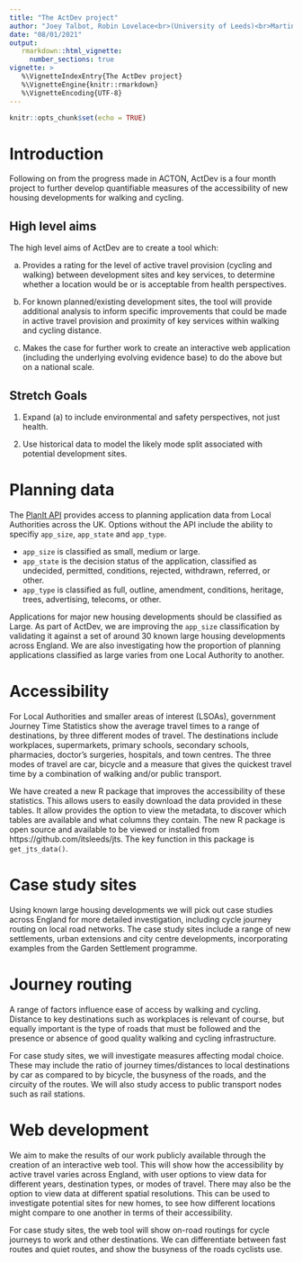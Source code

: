 ```yaml
---
title: "The ActDev project"
author: "Joey Talbot, Robin Lovelace<br>(University of Leeds)<br>Martin Lucas-Smith, Simon Nuttall<br>(CycleStreets)<br>Andrew Speakman (PlanIt)<br>Patrick Johansson"
date: "08/01/2021"
output:
   rmarkdown::html_vignette:
     number_sections: true
vignette: >
   %\VignetteIndexEntry{The ActDev project}
   %\VignetteEngine{knitr::rmarkdown}
   %\VignetteEncoding{UTF-8}
---
```


```r
knitr::opts_chunk$set(echo = TRUE)
```

# Introduction

Following on from the progress made in ACTON, ActDev is a four month project to further develop quantifiable measures of the accessibility of new housing developments for walking and cycling.

## High level aims

The high level aims of ActDev are to create a tool which:

a) Provides a rating for the level of active travel provision (cycling and walking) between development sites and key services, to determine whether a location would be or is acceptable from health perspectives.

b) For known planned/existing development sites, the tool will provide additional analysis to inform specific improvements that could be made in active travel provision and proximity of key services within walking and cycling distance.

c) Makes the case for further work to create an interactive web application (including the underlying evolving evidence base) to do the above but on a national scale.

## Stretch Goals

(1) Expand (a) to include environmental and safety perspectives, not just health.

(2) Use historical data to model the likely mode split associated with potential development sites.

# Planning data

The [PlanIt API](https://www.planit.org.uk/) provides access to planning application data from Local Authorities across the UK. Options without the API include the ability to specifiy `app_size`, `app_state` and `app_type`. 

- `app_size` is classified as small, medium or large. 
- `app_state` is the decision status of the application, classified as undecided, permitted, conditions, rejected, withdrawn, referred, or other.
- `app_type` is classified as full, outline, amendment, conditions, heritage, trees, advertising, telecoms, or other.

Applications for major new housing developments should be classified as Large. As part of ActDev, we are improving the `app_size` classification by validating it against a set of around 30 known large housing developments across England. We are also investigating how the proportion of planning applications classified as large varies from one Local Authority to another.

# Accessibility

For Local Authorities and smaller areas of interest (LSOAs), government Journey Time Statistics show the average travel times to a range of destinations, by three different modes of travel. The destinations include workplaces, supermarkets, primary schools, secondary schools, pharmacies, doctor's surgeries, hospitals, and town centres. The three modes of travel are car, bicycle and a measure that gives the quickest travel time by a combination of walking and/or public transport.

We have created a new R package that improves the accessibility of these statistics. This allows users to easily download the data provided in these tables. It allow provides the option to view the metadata, to discover which tables are available and what columns they contain. The new R package is open source and available to be viewed or installed from https://github.com/itsleeds/jts. The key function in this package is `get_jts_data()`.

# Case study sites

Using known large housing developments we will pick out case studies across England for more detailed investigation, including cycle journey routing on local road networks. The case study sites include a range of new settlements, urban extensions and city centre developments, incorporating examples from the Garden Settlement programme. 

# Journey routing

A range of factors influence ease of access by walking and cycling. Distance to key destinations such as workplaces is relevant of course, but equally important is the type of roads that must be followed and the presence or absence of good quality walking and cycling infrastructure.

For case study sites, we will investigate measures affecting modal choice. These may include the ratio of journey times/distances to local destinations by car as compared to by bicycle, the busyness of the roads, and the circuity of the routes. We will also study access to public transport nodes such as rail stations.

# Web development

We aim to make the results of our work publicly available through the creation of an interactive web tool. This will show how the accessibility by active travel varies across England, with user options to view data for different years, destination types, or modes of travel. There may also be the option to view data at different spatial resolutions. This can be used to investigate potential sites for new homes, to see how different locations might compare to one another in terms of their accessibility.

For case study sites, the web tool will show on-road routings for cycle journeys to work and other destinations. We can differentiate between fast routes and quiet routes, and show the busyness of the roads cyclists use.
